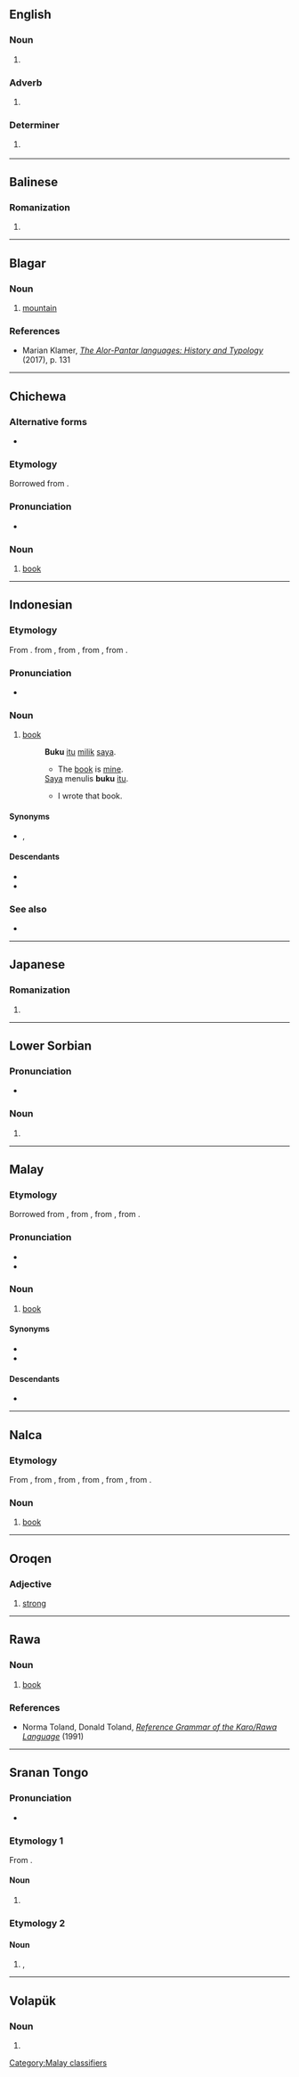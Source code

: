 ==English==

===Noun===
{{en-noun|!}}

# {{alternative spelling of|lang=en|beaucoup}} {{gloss|lots, a large amount}}

===Adverb===
{{en-adverb}}

# {{alternative spelling of|lang=en|beaucoup}} {{gloss|lots of}}

===Determiner===
{{head|en|determiner}}

# {{alternative spelling of|lang=en|beaucoup}} {{gloss|many many many}}

----

==Balinese==
===Romanization===
{{ban-rom}}
# {{romanization of|ban|ᬩᬸᬓᬸ}}
----

==Blagar==

===Noun===
{{head|beu|noun}}

# [[mountain]]

===References===
* Marian Klamer, ''[https://books.google.com/books?id=7YUpDwAAQBAJ&pg=PA131 The Alor-Pantar languages: History and Typology]'' (2017), p. 131

----

==Chichewa==

===Alternative forms===
* {{l|ny|bukhu}}

===Etymology===
Borrowed from {{bor|ny|en|book}}.

===Pronunciation===
* {{ny-IPA|búku}}

===Noun===
{{ny-noun|head=búku|5}}

# [[book]]

{{topics|ny|Books}}

----

==Indonesian==

===Etymology===
From {{inh|id|ms|buku}}. from {{der|id|nl|boek}}, from {{der|id|dum|boec}}, from {{der|id|odt|buok}}, from {{der|id|gem-pro|*bōks}}.

===Pronunciation===
* {{IPA|/bu.ku/|lang=id}}

===Noun===
{{id-noun}}

# [[book]] {{gloss|collection of sheets of paper bound together containing printed or written material}}
#: '''Buku''' [[itu]] [[milik]] [[saya]].
#:* The [[book]] is [[mine]].
#: [[saya|Saya]] menulis '''buku''' [[itu]].
#:* I wrote that book.

====Synonyms====
* {{l|id|kitab}}, {{l|id|pustaka}}

====Descendants====
* {{desc|bor=1|ban|ᬩᬸᬓᬸ|tr=buku}}
* {{desc|su|bor=1|ᮘᮥᮊᮥ|tr=buku}}

===See also===
* {{l|id|perpustakaan}}

----

==Japanese==

===Romanization===
{{ja-romaji}}

# {{ja-romanization of|ぶく}}

----

==Lower Sorbian==

===Pronunciation===
* {{IPA|[ˈbuku]|lang=dsb}}

===Noun===
{{head|dsb|noun form}}

# {{inflection of|buk||loc|s|lang=dsb}}

----

==Malay==

===Etymology===
Borrowed from {{bor|ms|nl|boek}}, from {{der|ms|dum|boec}}, from {{der|ms|odt|buok}}, from {{der|ms|gem-pro|*bōks}}.

===Pronunciation===
* {{IPA|/buku/|lang=ms}}
* {{rhymes|uku|ku|u|lang=ms}}

===Noun===
{{ms-noun|j=بوکو}}

# [[book]] {{gloss|collection of sheets of paper bound together containing printed or written material}}

====Synonyms====
* {{l|ms|kitab}}
* {{l|ms|pustaka}}

====Descendants====
* {{desctree|id|buku|der=1}}

[[Category:Malay classifiers]]

----

==Nalca==

===Etymology===
From {{etyl|id|nlc}} {{m|id|buku}}, from {{etyl|ms|nlc}} {{m|ms|buku}}, from {{etyl|nl|nlc}} {{m|nl|boek}}, from {{etyl|dum|nlc}} {{m|dum|boec}}, from {{etyl|odt|nlc}} {{m|odt|buok}}, from {{etyl|gem-pro|nlc}} {{m|gem-pro|*bōks}}.

===Noun===
{{head|nlc|noun}}

# [[book]] {{gloss|collection of sheets of paper bound together containing printed or written material}}

----

==Oroqen==

===Adjective===
{{head|orh|adjective}}

# [[strong]]

----

==Rawa==

===Noun===
{{head|rwo|noun}}

# [[book]]

===References===
* Norma Toland, Donald Toland, ''[https://web.archive.org/web/20180711152806/http://www-01.sil.org/pacific/png/pubs/928474523695/Rawa_ref_gram.pdf#page=67 Reference Grammar of the Karo/Rawa Language]'' (1991)

----

==Sranan Tongo==

===Pronunciation===
* {{IPA|lang=srn|/ˈbu.ku/}}

===Etymology 1===
From {{der|srn|en|book}}.

====Noun====
{{head|srn|noun}}

# {{topics|srn|Mass media}} {{l|en|book}}

===Etymology 2===
{{rfe|srn}}

====Noun====
{{head|srn|noun}}

# {{topics|srn|Mycology}} {{l|en|fungus}}, {{l|en|mould}}

----

==Volapük==

===Noun===
{{head|vo|noun form}}

# {{inflection of|buk||predicative|s|lang=vo}}